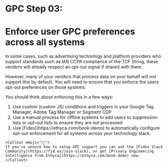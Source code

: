 
# GPC Step 03:
# Enforce user GPC preferences across all systems
In some cases, such as advertising technology and platform providers who support standards such as IAB CCPA compliance of the TCF String, these vendors will already respect an opt-out signal if shared with them.

However, many of your vendors that process data on your behalf will not support this by default. You will need to ensure that you enforce the users opt-out preferences on those systems.

You should think about enforcing this in a few ways:

<ol>
    <li>Use custom (custom JS) conditions and triggers in  your Google Tag Manager, Adobe Tag Manager or Segment CDP</li>
    <li>Use a manual process for offline systems to add users to suppression lists or opt-out lists to ensure they are not processed</li>
    <li>Use [Fides](https://ethyca.com/book-demo) to automatically configure opt-out enforcement for all systems across your technology stack.</li>
</ol>


    <Callout emoji="ⓘ">
    If you're unsure how to setup GPC support you can ask the [Fides Slack Community](https://fid.es/join-slack), or get [Privacy Engineering Intelligence from Ethyca](https://ethyca.com/book-demo) now.
    </Callout>
